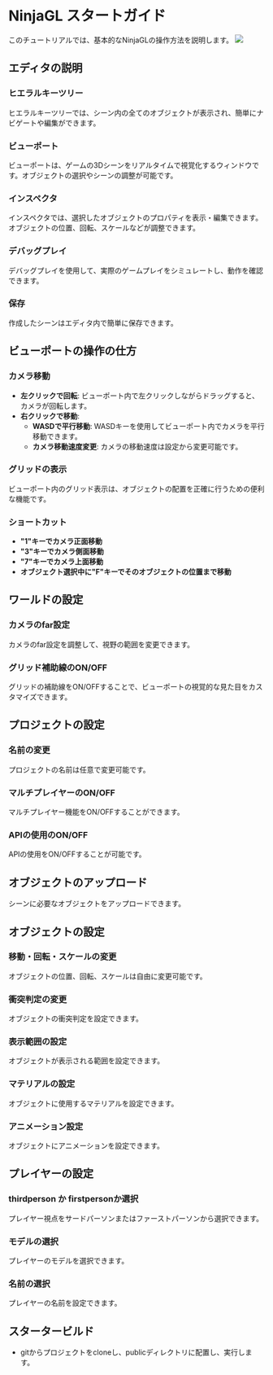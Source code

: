 
# NinjaGL スタートガイド

このチュートリアルでは、基本的なNinjaGLの操作方法を説明します。
<Image src="/docs/starter/001.png" width={500} height={300} />

## エディタの説明

### ヒエラルキーツリー
ヒエラルキーツリーでは、シーン内の全てのオブジェクトが表示され、簡単にナビゲートや編集ができます。

### ビューポート
ビューポートは、ゲームの3Dシーンをリアルタイムで視覚化するウィンドウです。オブジェクトの選択やシーンの調整が可能です。

### インスペクタ
インスペクタでは、選択したオブジェクトのプロパティを表示・編集できます。オブジェクトの位置、回転、スケールなどが調整できます。

### デバッグプレイ
デバッグプレイを使用して、実際のゲームプレイをシミュレートし、動作を確認できます。

### 保存
作成したシーンはエディタ内で簡単に保存できます。

## ビューポートの操作の仕方

### カメラ移動
- **左クリックで回転**: ビューポート内で左クリックしながらドラッグすると、カメラが回転します。
- **右クリックで移動**:
  - **WASDで平行移動**: WASDキーを使用してビューポート内でカメラを平行移動できます。
  - **カメラ移動速度変更**: カメラの移動速度は設定から変更可能です。

### グリッドの表示
ビューポート内のグリッド表示は、オブジェクトの配置を正確に行うための便利な機能です。

### ショートカット
- **"1"キーでカメラ正面移動**
- **"3"キーでカメラ側面移動**
- **"7"キーでカメラ上面移動**
- **オブジェクト選択中に"F"キーでそのオブジェクトの位置まで移動**

## ワールドの設定

### カメラのfar設定
カメラのfar設定を調整して、視野の範囲を変更できます。

### グリッド補助線のON/OFF
グリッドの補助線をON/OFFすることで、ビューポートの視覚的な見た目をカスタマイズできます。

## プロジェクトの設定

### 名前の変更
プロジェクトの名前は任意で変更可能です。

### マルチプレイヤーのON/OFF
マルチプレイヤー機能をON/OFFすることができます。

### APIの使用のON/OFF
APIの使用をON/OFFすることが可能です。

## オブジェクトのアップロード
シーンに必要なオブジェクトをアップロードできます。

## オブジェクトの設定

### 移動・回転・スケールの変更
オブジェクトの位置、回転、スケールは自由に変更可能です。

### 衝突判定の変更
オブジェクトの衝突判定を設定できます。

### 表示範囲の設定
オブジェクトが表示される範囲を設定できます。

### マテリアルの設定
オブジェクトに使用するマテリアルを設定できます。

### アニメーション設定
オブジェクトにアニメーションを設定できます。

## プレイヤーの設定

### thirdperson か firstpersonか選択
プレイヤー視点をサードパーソンまたはファーストパーソンから選択できます。

### モデルの選択
プレイヤーのモデルを選択できます。

### 名前の選択
プレイヤーの名前を設定できます。

## スタータービルド

- gitからプロジェクトをcloneし、publicディレクトリに配置し、実行します。
